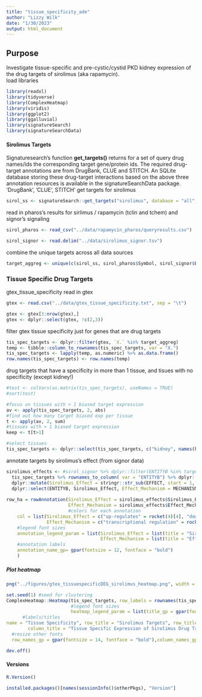 ```yaml
---
title: "tissue_specificity_ade"
author: "Lizzy Wilk"
date: "1/30/2023"
output: html_document
---
```


## Purpose  
Investigate tissue-specific and pre-cystic/cystid PKD kidney expression of the drug targets of sirolimus (aka rapamycin).  
load libraries
```r
library(readxl)
library(tidyverse)
library(ComplexHeatmap)
library(viridis)
library(ggplot2)
library(ggalluvial)
library(signatureSearch)
library(signatureSearchData)
```

#### Sirolimus Targets
Signaturesearch's function __get_targets()__ returns for a set of query drug names/ids the corresponding target gene/protein ids.
The required drug-target annotations are from DrugBank, CLUE and STITCH. An SQLite database
storing these drug-target interactions based on the above three annotation resources is available in
the signatureSearchData package.  
’DrugBank’, ’CLUE’, STITCH’
get targets for sirolimus
```r
sirol_ss <- signatureSearch::get_targets("sirolimus", database = "all", verbose = TRUE, output = "vector")

```

read in pharos's results for sirlimus / rapamycin (tclin and tchem) and signor's signaling
```r
sirol_pharos <- read_csv("../data/rapamycin_pharos/queryresults.csv")

sirol_signor <- read.delim("../data/sirolimus_signor.tsv")
```

combine the unique targets across all data sources
```r
target_aggreg <- unique(c(sirol_ss, sirol_pharos$Symbol, sirol_signor$ENTITYB))

```


### Tissue Specific Drug Targets
gtex_tissue_specificity
read in gtex
```r
gtex <- read.csv("../data/gtex_tissue_specificity.txt", sep = "\t")

gtex <- gtex[3:nrow(gtex),] 
gtex <- dplyr::select(gtex, !c(2,3))
```


filter gtex tissue specificity just for genes that are drug targets
```r
tis_spec_targets <- dplyr::filter(gtex, `X.` %in% target_aggreg)
temp <- tibble::column_to_rownames(tis_spec_targets, var = "X.") 
tis_spec_targets <- lapply(temp, as.numeric) %>% as.data.frame()
row.names(tis_spec_targets) <- row.names(temp)
```

drug targets that have a specificity in more than 1 tissue, and tisues with no specificity (except kidney!)
```r
#test <- colVars(as.matrix(tis_spec_targets), useNames = TRUE)
#sort(test)

#focus on tissues with > 1 biased target expression
av <- apply(tis_spec_targets, 2, abs)
#find out how many target biased exp per tissue
t <- apply(av, 2, sum)
#tissues with > 1 biased target expression
keep <- t[t>1]

#select tissues
tis_spec_targets <- dplyr::select(tis_spec_targets, c("kidney", names(keep))) #include kidney even if it has less than 2 biased targets!

```

annotate targets by sirolimus's effect (from signor data)
```r
sirolimus_effects <- #sirol_signor %>% dplyr::filter(ENTITYB %in% target_aggreg) %>%
  tis_spec_targets %>% rownames_to_column( var = "ENTITYB") %>% dplyr::left_join(., sirol_signor, by = "ENTITYB") %>%
  dplyr::mutate(Sirolimus_Effect = stringr::str_sub(EFFECT, start = 1, end = 14)) %>% 
  dplyr::select(ENTITYB, Sirolimus_Effect, Effect_Mechanism = MECHANISM) %>% distinct() %>%  mutate_all(list(~na_if(.,""))) %>% column_to_rownames(var = "ENTITYB")
  
row_ha = rowAnnotation(Sirolimus_Effect = sirolimus_effects$Sirolimus_Effect, 
                       Effect_Mechanism = sirolimus_effects$Effect_Mechanism,
                       #colors for each annotation
    col = list(Sirolimus_Effect = c("up-regulates" = rocket(4)[4], "down-regulates" = rocket(4)[1]),
               Effect_Mechanism = c("transcriptional regulation" = rocket(4)[2], "chemical inhibition" =  rocket(4)[3])),
    #legend font sizes
    annotation_legend_param = list(Sirolimus_Effect = list(title = "Sirolimus Effect", title_gp = gpar(fontsize = 14, fontface = "bold"), labels_gp = gpar(fontsize = 12, fontface = "bold")), 
                                   Effect_Mechanism = list(title = "Effect Mechanism", title_gp = gpar(fontsize = 14, fontface = "bold"), labels_gp = gpar(fontsize = 12, fontface = "bold"))),
    #annotation labels
    annotation_name_gp= gpar(fontsize = 12, fontface = "bold")
    )

```


##### Plot heatmap
```r
png("../figures/gtex_tissuespecificDEG_sirolimus_heatmap.png", width = 25, height = 40, units = "cm", res = 300)

set.seed(1) #seed for clustering
ComplexHeatmap::Heatmap(tis_spec_targets, row_labels = rownames(tis_spec_targets), right_annotation = row_ha, col = cividis(3),
                        #legend font sizes
                        heatmap_legend_param = list(title_gp = gpar(fontsize = 14, fontface = "bold"), labels_gp = gpar(fontsize = 12, fontface = "bold")),
      #labels/titles
name = "Tissue Specificity", row_title = "Sirolimus Targets", row_title_gp = gpar(fontsize = 16.2, fontface = "bold"),
        column_title = "Tissue Specific Expression of Sirolimus Drug Targets", column_title_gp = gpar(fontsize = 19, fontface = "bold"), column_names_rot = 45,
  #resize other fonts
  row_names_gp = gpar(fontsize = 14, fontface = "bold"),column_names_gp = gpar(fontsize = 15, fontface = "bold"))

dev.off()
```

#### Versions  
```r
R.Version()
```


```r
installed.packages()[names(sessionInfo()$otherPkgs), "Version"]
```
